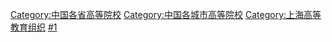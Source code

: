 {{Catnav|頁面分類|各種主題的頁面分類|依中国各省来作的分类|中国各省教育|上海教育}}
{{Commons category|Universities and colleges in Shanghai}}

[[Category:中国各省高等院校|Category:中国各省高等院校]]
[[Category:中国各城市高等院校|Category:中国各城市高等院校]]
[[Category:上海高等教育组织|Category:上海高等教育组织]]
[[Category:上海学校|#1]]